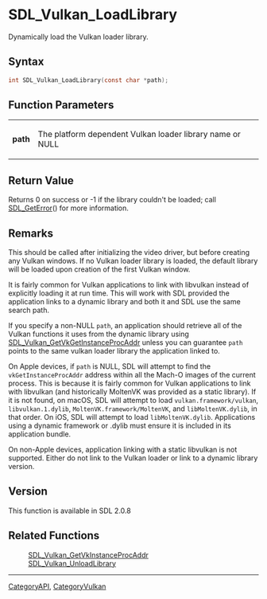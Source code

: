 = SDL_Vulkan_LoadLibrary =

Dynamically load the Vulkan loader library.

== Syntax ==

<syntaxhighlight lang='c'>
int SDL_Vulkan_LoadLibrary(const char *path);
</syntaxhighlight>

== Function Parameters ==

{|
|'''path'''
|The platform dependent Vulkan loader library name or NULL
|}

== Return Value ==

Returns 0 on success or -1 if the library couldn't be loaded; call
[[SDL_GetError]]() for more information.



== Remarks ==

This should be called after initializing the video driver, but before
creating any Vulkan windows. If no Vulkan loader library is loaded, the
default library will be loaded upon creation of the first Vulkan window.

It is fairly common for Vulkan applications to link with libvulkan instead
of explicitly loading it at run time. This will work with SDL provided the
application links to a dynamic library and both it and SDL use the same
search path.

If you specify a non-NULL <code>path</code>, an application should retrieve
all of the Vulkan functions it uses from the dynamic library using
[[SDL_Vulkan_GetVkGetInstanceProcAddr]] unless you can guarantee
<code>path</code> points to the same vulkan loader library the application
linked to.

On Apple devices, if <code>path</code> is NULL, SDL will attempt to find
the <code>vkGetInstanceProcAddr</code> address within all the Mach-O images
of the current process. This is because it is fairly common for Vulkan
applications to link with libvulkan (and historically MoltenVK was provided
as a static library). If it is not found, on macOS, SDL will attempt to
load <code>vulkan.framework/vulkan</code>, <code>libvulkan.1.dylib</code>,
<code>MoltenVK.framework/MoltenVK</code>, and
<code>libMoltenVK.dylib</code>, in that order. On iOS, SDL will attempt to
load <code>libMoltenVK.dylib</code>. Applications using a dynamic framework
or .dylib must ensure it is included in its application bundle.

On non-Apple devices, application linking with a static libvulkan is not
supported. Either do not link to the Vulkan loader or link to a dynamic
library version.

== Version ==

This function is available in SDL 2.0.8



== Related Functions ==

:[[SDL_Vulkan_GetVkInstanceProcAddr]]
:[[SDL_Vulkan_UnloadLibrary]]

----
[[CategoryAPI]], [[CategoryVulkan]]


